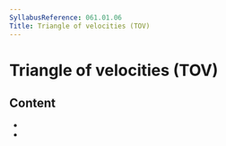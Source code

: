 ```yaml
---
SyllabusReference: 061.01.06
Title: Triangle of velocities (TOV)
---
```


# Triangle of velocities (TOV)

## Content

- <Link href="061.01.06.01" />
- <Link href="061.01.06.02" />
